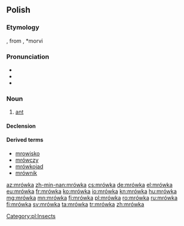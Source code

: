 ==Polish==

===Etymology===
{{diminutive of|mrówa|lang=pl}}, from {{etyl|sla-pro|pl}} {{recons|morvъ|lang=sla-pro}}, *morvi

===Pronunciation===
* {{IPA|/ˈmrufka/|lang=pl}}
* {{audio|pl-mrówka.ogg|audio}}
* {{rhymes|ufka|lang=pl}}

===Noun===
{{pl-noun|f}}

# [[ant]]

====Declension====
{{pl-decl-noun-ka|mrów}}

====Derived terms====
* [[mrowisko]]
* [[mrówczy]]
* [[mrówkojad]]
* [[mrównik]]

[[Category:pl:Insects]]

[[az:mrówka]]
[[zh-min-nan:mrówka]]
[[cs:mrówka]]
[[de:mrówka]]
[[el:mrówka]]
[[eu:mrówka]]
[[fr:mrówka]]
[[ko:mrówka]]
[[io:mrówka]]
[[kn:mrówka]]
[[hu:mrówka]]
[[mg:mrówka]]
[[mn:mrówka]]
[[fj:mrówka]]
[[pl:mrówka]]
[[ro:mrówka]]
[[ru:mrówka]]
[[fi:mrówka]]
[[sv:mrówka]]
[[ta:mrówka]]
[[tr:mrówka]]
[[zh:mrówka]]
